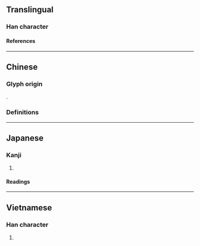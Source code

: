 {{also|凳}}
{{character info/new}}
==Translingual==

===Han character===
{{Han char|rn=75|rad=木|as=14|sn=18|four=|canj=DNTN|ids=⿰木凳}}

====References====
{{Han ref|kx=0559.261|dkj=15779|dj=0948.360|hdz=21311.110|uh=6AC8}}

----

==Chinese==

===Glyph origin===
{{Han compound|木|凳|c1=s|t1=wood|t2=bench|c2=p|ls=ic|ls2=psc}}.

===Definitions===
{{zh-see|凳|v}}

----

==Japanese==

===Kanji===
{{ja-kanji|grade=|rs=木14}}

# {{rfdef|ja|sort=木14}}

====Readings====
{{ja-readings
|on=とう
|kun=こしかけ
}}

----

==Vietnamese==

===Han character===
{{vi-readings|rs=木14|reading=đắng}}

# {{rfdef|vi|sort=木14}}